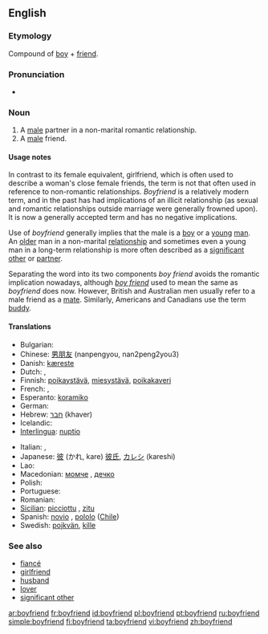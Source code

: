 ==English==

===Etymology===
Compound of [[boy]] + [[friend]].

===Pronunciation===
*{{audio|en-us-boyfriend.ogg|Audio (US)}}

===Noun===
{{en-noun}}

# A [[male]] partner in a non-marital romantic relationship.
# A [[male]] friend.

====Usage notes====
In contrast to its female equivalent, girlfriend, which is often used to describe a woman's close female friends, the term is not that often used in reference to non-romantic relationships. ''Boyfriend'' is a relatively modern term, and in the past has had implications of an illicit relationship (as sexual and romantic relationships outside marriage were generally frowned upon). It is now a generally accepted term and has no negative implications.

Use of ''boyfriend'' generally implies that the male is a [[boy]] or a [[young]] [[man]]. An [[old]]er man in a non-marital [[relationship]] and sometimes even a young man in a long-term relationship is more often described as a [[significant other]] or [[partner]].

Separating the word into its two components ''boy friend'' avoids the romantic implication nowadays, although ''[[boy friend]]'' used to mean the same as ''boyfriend'' does now. However, British and Australian men usually refer to a male friend as a [[mate]]. Similarly, Americans and Canadians use the term [[buddy]].

====Translations====
{{trans-top|male romantic partner}}
* Bulgarian: {{t+|bg|гадже|sc=Cyrl}}
* Chinese: [[男朋友]] (nanpengyou, nan2peng2you3)
* Danish: [[kæreste]]
* Dutch: {{t+|nl|vriend|m}}, {{t+|nl|lief|n}}
* Finnish: [[poikaystävä]], [[miesystävä]], [[poikakaveri]]
* French: {{t+|fr|petit ami|m}}, {{t+|fr|copain|m}}
* Esperanto: [[koramiko]]
* German: {{t+|de|Freund|m}}
* Hebrew: [[חבר]] (khaver) {{m}}
* Icelandic: {{t-|is|kærasti|m}}
* [[Interlingua]]: [[nuptio]]
{{trans-mid}}
* Italian: {{t+|it|ragazzo|m}}, {{t+|it|fidanzato|m}}
* Japanese: [[彼]] (かれ, kare)<!--The following is not relevant here - it belongs on the Japanese page: (Note: kare can also mean [[he]]) --> [[彼氏]], [[カレシ]] (kareshi)
* Lao: {{t-|lo|ຜູ້ບ່າວ|tr=phuu-baao|sc=Laoo|xs=Lao}}
* Macedonian: [[момче]] {{n}}, [[дечко]] {{m}}
* Polish: {{t+|pl|chłopak|m}}
* Portuguese: {{t+|pt|namorado|m}}
* Romanian: {{t+|ro|prieten|m}}
* [[Sicilian]]: [[picciottu]] {{m}}, [[zitu]] {{m}}
* Spanish: [[novio]] {{m}}, [[pololo]] {{m}} ([[Chile]])
* Swedish: [[pojkvän]], [[kille]]
{{trans-bottom}}

===See also===
*[[fiancé]]
*[[girlfriend]]
*[[husband]]
*[[lover]]
*[[significant other]]

[[ar:boyfriend]]
[[fr:boyfriend]]
[[id:boyfriend]]
[[pl:boyfriend]]
[[pt:boyfriend]]
[[ru:boyfriend]]
[[simple:boyfriend]]
[[fi:boyfriend]]
[[ta:boyfriend]]
[[vi:boyfriend]]
[[zh:boyfriend]]